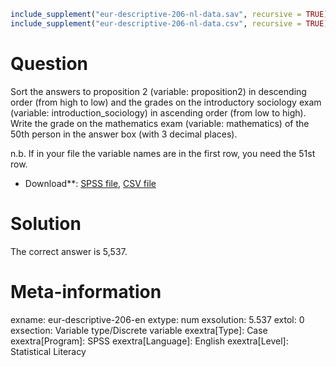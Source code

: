 ```r
include_supplement("eur-descriptive-206-nl-data.sav", recursive = TRUE)
include_supplement("eur-descriptive-206-nl-data.csv", recursive = TRUE)
```

Question
========
Sort the answers to proposition 2 (variable: proposition2) in descending order (from high to low) and the grades on the introductory sociology exam (variable: introduction_sociology) in ascending order (from low to high). Write the grade on the mathematics exam (variable: mathematics) of the 50th person in the answer box (with 3 decimal places).

n.b. If in your file the variable names are in the first row, you need the 51st row.

* Download**: [SPSS file](eur-descriptive-206-nl-data.sav), [CSV file](eur-descriptive-206-nl-data.csv)


Solution
========
The correct answer is 5,537.

Meta-information
================
exname: eur-descriptive-206-en
extype: num
exsolution: 5.537
extol: 0
exsection: Variable type/Discrete variable
exextra[Type]: Case
exextra[Program]: SPSS
exextra[Language]: English
exextra[Level]: Statistical Literacy
